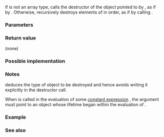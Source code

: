 {{cpp/ranges/title|destroy_at}}
{{cpp/memory/navbar}}
{{dcl begin}}
{{dcl header|memory}}
{{dcl h|Call signature}}
{{dcl|since=c++20|
template&lt; std::destructible T &gt;
constexpr void destroy_at( T* p ) noexcept;
}}
{{dcl end}}

If {{tt|T}} is not an array type, calls the destructor of the object pointed to by {{c|p}}, as if by {{tt|p-&gt;~T()}}. Otherwise, recursively destroys elements of {{c|*p}} in order, as if by calling {{c|std::destroy(std::begin(*p), std::end(*p))}}.

{{cpp/ranges/niebloid}}

===Parameters===
{{par begin}}
{{par|p|a pointer to the object to be destroyed}}
{{par end}}

===Return value===
(none)

===Possible implementation===
{{eq fun|1=
struct destroy_at_fn
{
    template&lt;std::destructible T&gt;
    constexpr void operator()(T *p) const noexcept
    {
        if constexpr (std::is_array_v&lt;T&gt;)
            for (auto &amp;elem : *p)
                operator()(std::addressof(elem));
        else
            p-&gt;~T();
    }
};

inline constexpr destroy_at_fn destroy_at{};
}}

===Notes===
{{tt|destroy_at}} deduces the type of object to be destroyed and hence avoids writing it explicitly in the destructor call.

When {{tt|destroy_at}} is called in the evaluation of some [[cpp/language/constant expression|constant expression]] {{c|e}}, the argument {{c|p}} must point to an object whose lifetime began within the evaluation of {{c|e}}.

===Example===
{{cpp/memory/destroy example|ranges::destroy_at}}

===See also===
{{dsc begin}}
{{dsc inc|cpp/memory/ranges/dsc destroy}}
{{dsc inc|cpp/memory/ranges/dsc destroy_n}}
{{dsc inc|cpp/memory/ranges/dsc construct_at}}
{{dsc inc|cpp/memory/dsc destroy_at}}
{{dsc end}}

{{langlinks|de|es|ja|ru|zh}}